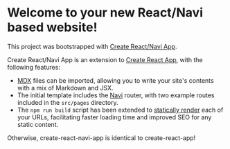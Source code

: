
<Box className="GettingStarted" background="light-1">

<Grommet color="brand"/>

# Welcome to your new React/Navi based website!

This project was bootstrapped with [Create React/Navi App](https://github.com/frontarm/navi/tree/master/packages/create-react-navi-app).

Create React/Navi App is an extension to [Create React App](https://facebook.github.io/create-react-app/docs/getting-started), with the following features:

- [MDX](https://mdxjs.com/) files can be imported, allowing you to write your site's contents with a mix of Markdown and JSX.
- The initial template includes the [Navi](https://frontarm.com/navi/) router, with two example routes included in the `src/pages` directory.
- The `npm run build` script has been extended to [statically render](https://frontarm.com/articles/static-vs-server-rendering/) each of your URLs, facilitating faster loading time and improved SEO for any static content.

Otherwise, create-react-navi-app is identical to create-react-app!

</Box>